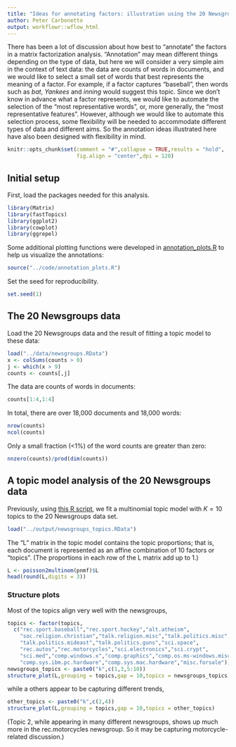 ```yaml
---
title: "Ideas for annotating factors: illustration using the 20 Newsgroups data set"
author: Peter Carbonetto
output: workflowr::wflow_html
---
```


There has been a lot of discussion about how best to "annotate" the
factors in a matrix factorization analysis. "Annotation" may mean
different things depending on the type of data, but here we will
consider a very simple aim in the context of text data: the data are
counts of words in documents, and we would like to select a small set
of words that best represents the meaning of a factor. For example, if
a factor captures "baseball", then words such as *bat*, *Yankees* and
*inning* would suggest this topic. Since we don't know in advance what
a factor represents, we would like to automate the selection of the
"most representative words", or, more generally, the "most
representative features". However, although we would like to automate
this selection process, some flexibility will be needed to accommodate
different types of data and different aims. So the annotation ideas
illustrated here have also been designed with flexibility in mind.

```r
knitr::opts_chunk$set(comment = "#",collapse = TRUE,results = "hold",
                      fig.align = "center",dpi = 120)
```

## Initial setup

First, load the packages needed for this analysis.

```r
library(Matrix)
library(fastTopics)
library(ggplot2)
library(cowplot)
library(ggrepel)
```

Some additional plotting functions were developed in
[annotation_plots.R](https://github.com/stephenslab/single-cell-jamboree/blob/main/analysis/newsgroups_annotate.R)
to help us visualize the annotations:

```r
source("../code/annotation_plots.R")
```

Set the seed for reproducibility.

```r
set.seed(1)
```

## The 20 Newsgroups data

Load the 20 Newsgroups data and the result of fitting a topic model to
these data:

```r
load("../data/newsgroups.RData")
x <- colSums(counts > 0)
j <- which(x > 9)
counts <- counts[,j]
```

The data are counts of words in documents:

```r
counts[1:4,1:4]
```

In total, there are over 18,000 documents and 18,000 words:

```r
nrow(counts)
ncol(counts)
```

Only a small fraction (<1%) of the word counts are greater than zero:

```r
nnzero(counts)/prod(dim(counts))
```

## A topic model analysis of the 20 Newsgroups data

Previously, using
[this R script](https://github.com/stephenslab/single-cell-jamboree/blob/main/scripts/compute_newsgroups_topics.R),
we fit a multinomial topic model with $K = 10$ topics to the 20
Newsgroups data set.

```r
load("../output/newsgroups_topics.RData")
```

The "L" matrix in the topic model contains the topic proportions; that
is, each document is represented as an affine combination of 10
factors or "topics". (The proportions in each row of the L matrix add
up to 1.)

```r
L <- poisson2multinom(pnmf)$L
head(round(L,digits = 3))
```

### Structure plots

Most of the topics align very well with the newsgroups,

```r
topics <- factor(topics,
  c("rec.sport.baseball","rec.sport.hockey","alt.atheism",
    "soc.religion.christian","talk.religion.misc","talk.politics.misc",
	"talk.politics.mideast","talk.politics.guns","sci.space",
	"rec.autos","rec.motorcycles","sci.electronics","sci.crypt",
    "sci.med","comp.windows.x","comp.graphics","comp.os.ms-windows.misc",
    "comp.sys.ibm.pc.hardware","comp.sys.mac.hardware","misc.forsale"))
newsgroups_topics <- paste0("k",c(1,3,5:10))
structure_plot(L,grouping = topics,gap = 10,topics = newsgroups_topics)
```

while a others appear to be capturing different trends,

```r
other_topics <- paste0("k",c(2,4))
structure_plot(L,grouping = topics,gap = 10,topics = other_topics)
```

(Topic 2, while appearing in many different newsgroups, shows up much
more in the rec.motorcycles newsgroup. So it may be capturing
motorcycle-related discussion.)

